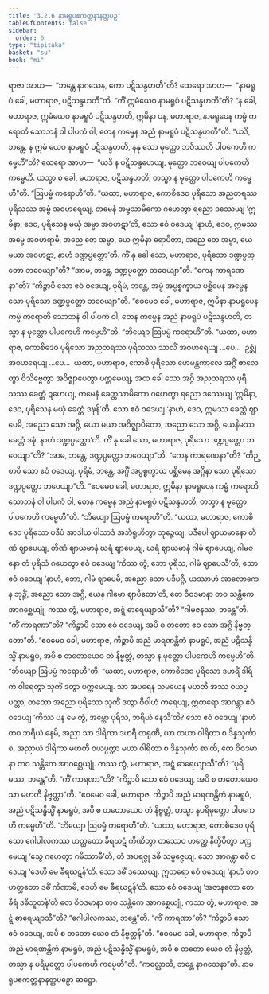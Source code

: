 ```yaml
---
title: "3.2.6 နာမရူပဧကတ္တနာနတ္တပဉှ"
tableOfContents: false
sidebar:
  order: 6
type: "tipitaka"
basket: "su"
book: "mi"
---
```



<DynamicBreadcrumb />

<Division number="45" book="mi" e="ch" v="28">

<Paragraph number="207" book="mi">
ရာဇာ အာဟ—  “ဘန္တေ နာဂသေန, ကော ပဋိသန္ဒဟတီ”တိ? ထေရော အာဟ—  “နာမရူပံ ခေါ, မဟာရာဇ, ပဋိသန္ဒဟတီ”တိ. “ကိံ ဣမံယေဝ နာမရူပံ ပဋိသန္ဒဟတီ”တိ? “န ခေါ, မဟာရာဇ, ဣမံယေဝ နာမရူပံ ပဋိသန္ဒဟတိ, ဣမိနာ ပန, မဟာရာဇ, နာမရူပေန ကမ္မံ ကရောတိ သောဘနံ ဝါ ပါပကံ ဝါ, တေန ကမ္မေန အညံ နာမရူပံ ပဋိသန္ဒဟတီ”တိ. “ယဒိ, ဘန္တေ, န ဣမံ ယေဝ နာမရူပံ ပဋိသန္ဒဟတိ, နနု သော မုတ္တော ဘဝိဿတိ ပါပကေဟိ ကမ္မေဟီ”တိ? ထေရော အာဟ—  “ယဒိ န ပဋိသန္ဒဟေယျ, မုတ္တော ဘဝေယျ ပါပကေဟိ ကမ္မေဟိ. ယသ္မာ စ ခေါ, မဟာရာဇ, ပဋိသန္ဒဟတိ, တသ္မာ န မုတ္တော ပါပကေဟိ ကမ္မေဟီ”တိ.
</Paragraph>

<Paragraph number="208" book="mi">
“ဩပမ္မံ ကရောဟီ”တိ. “ယထာ, မဟာရာဇ, ကောစိဒေဝ ပုရိသော အညတရဿ ပုရိသဿ အမ္ဗံ အဝဟရေယျ, တမေနံ အမ္ဗသာမိကော ဂဟေတွာ ရညော ဒဿေယျ ‘ဣမိနာ, ဒေဝ, ပုရိသေန မယှံ အမ္ဗာ အဝဟဋာ’တိ, သော ဧဝံ ဝဒေယျ ‘နာဟံ, ဒေဝ, ဣမဿ အမ္ဗေ အဝဟရာမိ, အညေ တေ အမ္ဗာ, ယေ ဣမိနာ ရောပိတာ, အညေ တေ အမ္ဗာ, ယေ မယာ အဝဟဋာ, နာဟံ ဒဏ္ဍပ္ပတ္တော’တိ. ကိံ နု ခေါ သော, မဟာရာဇ, ပုရိသော ဒဏ္ဍပ္ပတ္တော ဘဝေယျာ”တိ? “အာမ, ဘန္တေ, ဒဏ္ဍပ္ပတ္တော ဘဝေယျာ”တိ. “ကေန ကာရဏေနာ”တိ? “ကိဉ္စာပိ သော ဧဝံ ဝဒေယျ, ပုရိမံ, ဘန္တေ, အမ္ဗံ အပ္ပစ္စက္ခာယ ပစ္ဆိမေန အမ္ဗေန သော ပုရိသော ဒဏ္ဍပ္ပတ္တော ဘဝေယျာ”တိ. “ဧဝမေဝ ခေါ, မဟာရာဇ, ဣမိနာ နာမရူပေန ကမ္မံ ကရောတိ သောဘနံ ဝါ ပါပကံ ဝါ, တေန ကမ္မေန အညံ နာမရူပံ ပဋိသန္ဒဟတိ, တသ္မာ န မုတ္တော ပါပကေဟိ ကမ္မေဟီ”တိ.
</Paragraph>

<Paragraph number="209" book="mi">
“ဘိယျော ဩပမ္မံ ကရောဟီ”တိ. “ယထာ, မဟာရာဇ, ကောစိဒေဝ ပုရိသော အညတရဿ ပုရိသဿ သာလိံ အဝဟရေယျ …ပေ…  ဥစ္ဆုံ အဝဟရေယျ …ပေ…  ယထာ, မဟာရာဇ, ကောစိ ပုရိသော ဟေမန္တကာလေ အဂ္ဂိံ ဇာလေတွာ ဝိသိဗ္ဗေတွာ အဝိဇ္ဈာပေတွာ ပက္ကမေယျ, အထ ခေါ သော အဂ္ဂိ အညတရဿ ပုရိသဿ ခေတ္တံ ဍဟေယျ, တမေနံ ခေတ္တသာမိကော ဂဟေတွာ ရညော ဒဿေယျ ‘ဣမိနာ, ဒေဝ, ပုရိသေန မယှံ ခေတ္တံ ဒဍ္ဎန်’တိ. သော ဧဝံ ဝဒေယျ ‘နာဟံ, ဒေဝ, ဣမဿ ခေတ္တံ ဈာပေမိ, အညော သော အဂ္ဂိ, ယော မယာ အဝိဇ္ဈာပိတော, အညော သော အဂ္ဂိ, ယေနိမဿ ခေတ္တံ ဒဍ္ဎံ, နာဟံ ဒဏ္ဍပ္ပတ္တော’တိ. ကိံ နု ခေါ သော, မဟာရာဇ, ပုရိသော ဒဏ္ဍပ္ပတ္တော ဘဝေယျာ”တိ? “အာမ, ဘန္တေ, ဒဏ္ဍပ္ပတ္တော ဘဝေယျာ”တိ. “ကေန ကာရဏေနာ”တိ? “ကိဉ္စာပိ သော ဧဝံ ဝဒေယျ, ပုရိမံ, ဘန္တေ, အဂ္ဂိံ အပ္ပစ္စက္ခာယ ပစ္ဆိမေန အဂ္ဂိနာ သော ပုရိသော ဒဏ္ဍပ္ပတ္တော ဘဝေယျာ”တိ. “ဧဝမေဝ ခေါ, မဟာရာဇ, ဣမိနာ နာမရူပေန ကမ္မံ ကရောတိ သောဘနံ ဝါ ပါပကံ ဝါ, တေန ကမ္မေန အညံ နာမရူပံ ပဋိသန္ဒဟတိ, တသ္မာ န မုတ္တော ပါပကေဟိ ကမ္မေဟီ”တိ.
</Paragraph>

<Paragraph number="210" book="mi">
“ဘိယျော ဩပမ္မံ ကရောဟီ”တိ. “ယထာ, မဟာရာဇ, ကောစိဒေဝ ပုရိသော ပဒီပံ အာဒါယ ပါသာဒံ အဘိရူဟိတွာ ဘုဉ္ဇေယျ, ပဒီပေါ ဈာယမာနော တိဏံ ဈာပေယျ, တိဏံ ဈာယမာနံ ဃရံ ဈာပေယျ, ဃရံ ဈာယမာနံ ဂါမံ ဈာပေယျ, ဂါမဇနော တံ ပုရိသံ ဂဟေတွာ ဧဝံ ဝဒေယျ ‘ကိဿ တွံ, ဘော ပုရိသ, ဂါမံ ဈာပေသီ’တိ, သော ဧဝံ ဝဒေယျ ‘နာဟံ, ဘော, ဂါမံ ဈာပေမိ, အညော သော ပဒီပဂ္ဂိ, ယဿာဟံ အာလောကေန ဘုဉ္ဇိံ, အညော သော အဂ္ဂိ, ယေန ဂါမော ဈာပိတော’တိ, တေ ဝိဝဒမာနာ တဝ သန္တိကေ အာဂစ္ဆေယျုံ, ကဿ တွံ, မဟာရာဇ, အဋ္ဋံ ဓာရေယျာသီ”တိ? “ဂါမဇနဿ, ဘန္တေ”တိ. “ကိံ ကာရဏာ”တိ? “ကိဉ္စာပိ သော ဧဝံ ဝဒေယျ, အပိ စ တတော ဧဝ သော အဂ္ဂိ နိဗ္ဗတ္တော”တိ. “ဧဝမေဝ ခေါ, မဟာရာဇ, ကိဉ္စာပိ အညံ မာရဏန္တိကံ နာမရူပံ, အညံ ပဋိသန္ဓိသ္မိံ နာမရူပံ, အပိ စ တတောယေဝ တံ နိဗ္ဗတ္တံ, တသ္မာ န မုတ္တော ပါပကေဟိ ကမ္မေဟီ”တိ.
</Paragraph>

<Paragraph number="211" book="mi">
“ဘိယျော ဩပမ္မံ ကရောဟီ”တိ. “ယထာ, မဟာရာဇ, ကောစိဒေဝ ပုရိသော ဒဟရိံ ဒါရိကံ ဝါရေတွာ သုင်္ကံ ဒတွာ ပက္ကမေယျ. သာ အပရေန သမယေန မဟတီ အဿ ဝယပ္ပတ္တာ, တတော အညော ပုရိသော သုင်္ကံ ဒတွာ ဝိဝါဟံ ကရေယျ, ဣတရော အာဂန္တွာ ဧဝံ ဝဒေယျ ‘ကိဿ ပန မေ တွံ, အမ္ဘော ပုရိသ, ဘရိယံ နေသီ’တိ? သော ဧဝံ ဝဒေယျ ‘နာဟံ တဝ ဘရိယံ နေမိ, အညာ သာ ဒါရိကာ ဒဟရီ တရုဏီ, ယာ တယာ ဝါရိတာ စ ဒိန္နသုင်္ကာ စ, အညာယံ ဒါရိကာ မဟတီ ဝယပ္ပတ္တာ မယာ ဝါရိတာ စ ဒိန္နသုင်္ကာ စာ’တိ, တေ ဝိဝဒမာနာ တဝ သန္တိကေ အာဂစ္ဆေယျုံ. ကဿ တွံ, မဟာရာဇ, အဋ္ဋံ ဓာရေယျာသီ”တိ? “ပုရိမဿ, ဘန္တေ”တိ. “ကိံ ကာရဏာ”တိ? “ကိဉ္စာပိ သော ဧဝံ ဝဒေယျ, အပိ စ တတောယေဝ သာ မဟတီ နိဗ္ဗတ္တာ”တိ. “ဧဝမေဝ ခေါ, မဟာရာဇ, ကိဉ္စာပိ အညံ မာရဏန္တိကံ နာမရူပံ, အညံ ပဋိသန္ဓိသ္မိံ နာမရူပံ, အပိ စ တတောယေဝ တံ နိဗ္ဗတ္တံ, တသ္မာ နပရိမုတ္တော ပါပကေဟိ ကမ္မေဟီ”တိ.
</Paragraph>

<Paragraph number="212" book="mi">
“ဘိယျော ဩပမ္မံ ကရောဟီ”တိ. “ယထာ, မဟာရာဇ, ကောစိဒေဝ ပုရိသော ဂေါပါလကဿ ဟတ္ထတော ခီရဃဋံ ကိဏိတွာ တဿေဝ ဟတ္ထေ နိက္ခိပိတွာ ပက္ကမေယျ ‘သွေ ဂဟေတွာ ဂမိဿာမီ’တိ, တံ အပရဇ္ဇု ဒဓိ သမ္ပဇ္ဇေယျ. သော အာဂန္တွာ ဧဝံ ဝဒေယျ ‘ဒေဟိ မေ ခီရဃဋန်’တိ. သော ဒဓိံ ဒဿေယျ. ဣတရော ဧဝံ ဝဒေယျ ‘နာဟံ တဝ ဟတ္ထတော ဒဓိံ ကိဏာမိ, ဒေဟိ မေ ခီရဃဋန်’တိ. သော ဧဝံ ဝဒေယျ ‘အဇာနတော တေ ခီရံ ဒဓိဘူတန်’တိ တေ ဝိဝဒမာနာ တဝ သန္တိကေ အာဂစ္ဆေယျုံ, ကဿ တွံ, မဟာရာဇ, အဋ္ဋံ ဓာရေယျာသီ”တိ? “ဂေါပါလကဿ, ဘန္တေ”တိ. “ကိံ ကာရဏာ”တိ? “ကိဉ္စာပိ သော ဧဝံ ဝဒေယျ, အပိ စ တတော ယေဝ တံ နိဗ္ဗတ္တန်”တိ. “ဧဝမေဝ ခေါ, မဟာရာဇ, ကိဉ္စာပိ အညံ မာရဏန္တိကံ နာမရူပံ, အညံ ပဋိသန္ဓိသ္မိံ နာမရူပံ, အပိ စ တတော ယေဝ တံ နိဗ္ဗတ္တံ, တသ္မာ န ပရိမုတ္တော ပါပကေဟိ ကမ္မေဟီ”တိ.
</Paragraph>

<Paragraph number="213" book="mi">
“ကလ္လောသိ, ဘန္တေ နာဂသေနာ”တိ.

</Paragraph>
</Division>

<Paragraph number="214" type="center" book="mi">
နာမရူပဧကတ္တနာနတ္တပဉှော ဆဋ္ဌော.
</Paragraph>
